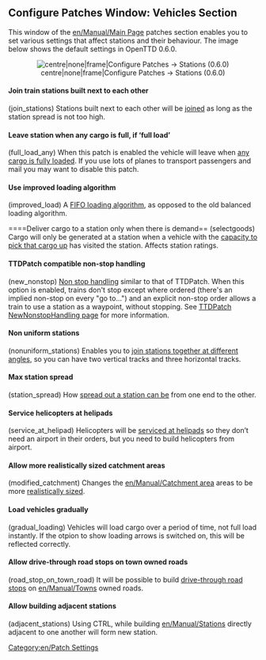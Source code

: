 {{en/Archive/Manual/Settings/Patch Config}}

==Configure Patches Window: Vehicles Section==
This window of the [[en/Manual/Main Page]] patches section enables you to set various settings that affect stations and their behaviour. The image below shows the default settings in OpenTTD 0.6.0.
<center>[[File:en/Archive/Manual/Settings/0.6.0 configurepatches stations.png|centre|none|frame|Configure Patches -> Stations (0.6.0)]]</center>

====Join train stations built next to each other====
(join_stations) Stations built next to each other will be [[en/Archive/Manual/Settings/Join train stations|joined]] as long as the station spread is not too high.

====Leave station when any cargo is full, if ‘full load’====
(full_load_any) When this patch is enabled the vehicle will leave when [[en/Archive/Manual/Settings/Full load any cargo|any cargo is fully loaded]]. If you use lots of planes to transport passengers and mail you may want to disable this patch.

====Use improved loading algorithm====
(improved_load) A [[en/Archive/Manual/Settings/Improved Loading|FIFO loading algorithm]], as opposed to the old balanced loading algorithm.

====Deliver cargo to a station only when there is demand==
(selectgoods) Cargo will only be generated at a station when a vehicle with the [[en/Archive/Manual/Settings/Select goods|capacity to pick that cargo up]] has visited the station.  Affects station ratings.

====TTDPatch compatible non-stop handling====
(new_nonstop) [[en/Archive/Manual/Non-stop|Non stop handling]] similar to that of TTDPatch.
When this option is enabled, trains don't stop except where ordered (there's an implied non-stop on every "go to...") and an explicit non-stop order allows a train to use a station as a waypoint, without stopping.  See [http://wiki.ttdpatch.net/tiki-index.php?page=NewNonstopHandling TTDPatch NewNonstopHandling page] for more information.

====Non uniform stations====
(nonuniform_stations) Enables you to [[en/Archive/Manual/Settings/Nonuniform stations|join stations together at different angles]], so you can have two vertical tracks and three horizontal tracks.

====Max station spread====
(station_spread) How [[en/Archive/Manual/Settings/Change station spread|spread out a station can be]] from one end to the other.

====Service helicopters at helipads====
(service_at_helipad) Helicopters will be [[en/Archive/Manual/Settings/Service at helipad|serviced at helipads]] so they don’t need an airport in their orders, but you need to build helicopters from airport.

====Allow more realistically sized catchment areas====
(modified_catchment) Changes the [[en/Manual/Catchment area]] areas to be more [[en/Archive/Manual/Settings/Modified catchment|realistically sized]].

====Load vehicles gradually====
(gradual_loading) Vehicles will load cargo over a period of time, not full load instantly. If the otpion to show loading arrows is switched on, this will be reflected correctly.

==== Allow drive-through road stops on town owned roads ====
(road_stop_on_town_road) It will be possible to build [[en/Manual/Drive-through Road Stops|drive-through road stops]] on [[en/Manual/Towns]] owned roads.

==== Allow building adjacent stations ====
(adjacent_stations) Using CTRL, while building [[en/Manual/Stations]] directly adjacent to one another will form new station.



[[Category:en/Patch Settings]]